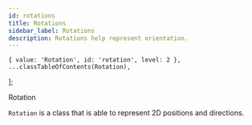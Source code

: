 ```yaml
---
id: rotations
title: Rotations
sidebar_label: Rotations
description: Rotations help represent orientation.
---
```



    { value: 'Rotation', id: 'rotation', level: 2 }, 
    ...classTableOfContents(Rotation), 
];

<Heading as='h2' id='rotation'>Rotation</Heading>

`Rotation` is a class that is able to represent 2D positions and directions.

<ClassMembers reflection={Rotation} anchorRoot='rotation' />
